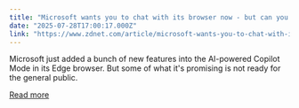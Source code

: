 ```yaml
---
title: "Microsoft wants you to chat with its browser now - but can you trust this Copilot?"
date: "2025-07-28T17:00:17.000Z"
link: "https://www.zdnet.com/article/microsoft-wants-you-to-chat-with-its-browser-now-but-can-you-trust-this-copilot/"
---
```


Microsoft just added a bunch of new features into the AI-powered Copilot Mode in its Edge browser. But some of what it's promising is not ready for the general public.

[Read more](https://www.zdnet.com/article/microsoft-wants-you-to-chat-with-its-browser-now-but-can-you-trust-this-copilot/)
